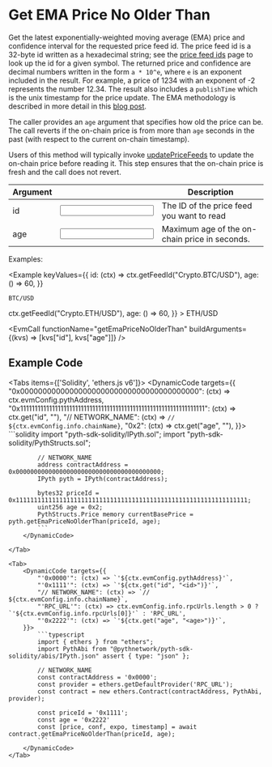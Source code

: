 
# Get EMA Price No Older Than

Get the latest exponentially-weighted moving average (EMA) price and confidence interval for the requested price feed id.
The price feed id is a 32-byte id written as a hexadecimal string; see the [price feed ids](https://pyth.network/developers/price-feed-ids) page to look up the id for a given symbol.
The returned price and confidence are decimal numbers written in the form `a * 10^e`, where `e` is an exponent included in the result.
For example, a price of 1234 with an exponent of -2 represents the number 12.34.
The result also includes a `publishTime` which is the unix timestamp for the price update.
The EMA methodology is described in more detail in this [blog post](https://pythnetwork.medium.com/whats-in-a-name-302a03e6c3e1).

The caller provides an `age` argument that specifies how old the price can be.
The call reverts if the on-chain price is from more than `age` seconds in the past (with respect to the current on-chain timestamp).

Users of this method will typically invoke [updatePriceFeeds](update-price-feeds) to update the on-chain price before
reading it. This step ensures that the on-chain price is fresh and the call does not revert.

| Argument                                  |                   | Description                                                                                                                                        |
|-------------------------------------------|-------------------|----------------------------------------------------------------------------------------------------------------------------------------------------|
| <Arg required={true} type="hex">id</Arg>  | <Input id="id" /> | The ID of the price feed you want to read                                                                                                          |
| <Arg required={true} type="int">age</Arg>    | <Input id="age" />   | Maximum age of the on-chain price in seconds.                                                                                                     |

Examples:

<Example
    keyValues={{
        id: (ctx) => ctx.getFeedId("Crypto.BTC/USD"),
        age: () => 60,
    }}
>
    BTC/USD
</Example>
<Example
    keyValues={{
        id: (ctx) => ctx.getFeedId("Crypto.ETH/USD"),
        age: () => 60,
    }}
>
    ETH/USD
</Example>

<EvmCall functionName="getEmaPriceNoOlderThan" buildArguments={(kvs) => [kvs["id"], kvs["age"]]} />

## Example Code

<Tabs items={['Solidity', 'ethers.js v6']}>
    <Tab>
        <DynamicCode targets={{
            "0x0000000000000000000000000000000000000000": (ctx) => ctx.evmConfig.pythAddress,
            "0x1111111111111111111111111111111111111111111111111111111111111111": (ctx) => ctx.get("id", "<id>"),
            "// NETWORK_NAME": (ctx) => `// ${ctx.evmConfig.info.chainName}`,
            "0x2": (ctx) => ctx.get("age", "<age>"),
        }}>
            ```solidity
            import "pyth-sdk-solidity/IPyth.sol";
            import "pyth-sdk-solidity/PythStructs.sol";

            // NETWORK_NAME
            address contractAddress = 0x0000000000000000000000000000000000000000;
            IPyth pyth = IPyth(contractAddress);

            bytes32 priceId = 0x1111111111111111111111111111111111111111111111111111111111111111;
            uint256 age = 0x2;
            PythStructs.Price memory currentBasePrice = pyth.getEmaPriceNoOlderThan(priceId, age);
            ```
        </DynamicCode>

    </Tab>

    <Tab>
        <DynamicCode targets={{
            "'0x0000'": (ctx) => `'${ctx.evmConfig.pythAddress}'`,
            "'0x1111'": (ctx) => `'${ctx.get("id", "<id>")}'`,
            "// NETWORK_NAME": (ctx) => `// ${ctx.evmConfig.info.chainName}`,
            "'RPC_URL'": (ctx) => ctx.evmConfig.info.rpcUrls.length > 0 ? `'${ctx.evmConfig.info.rpcUrls[0]}'` : 'RPC_URL',
            "'0x2222'": (ctx) => `'${ctx.get("age", "<age>")}'`,
        }}>
            ```typescript
            import { ethers } from "ethers";
            import PythAbi from "@pythnetwork/pyth-sdk-solidity/abis/IPyth.json" assert { type: "json" };

            // NETWORK_NAME
            const contractAddress = '0x0000';
            const provider = ethers.getDefaultProvider('RPC_URL');
            const contract = new ethers.Contract(contractAddress, PythAbi, provider);

            const priceId = '0x1111';
            const age = '0x2222'
            const [price, conf, expo, timestamp] = await contract.getEmaPriceNoOlderThan(priceId, age);
            ```
        </DynamicCode>
    </Tab>
</Tabs>
